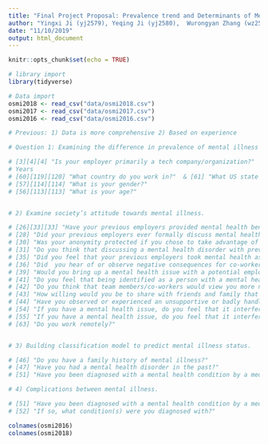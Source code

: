 ```yaml
---
title: "Final Project Proposal: Prevalence trend and Determinants of Mental Illness in Tech Company"
author: "Yingxi Ji (yj2579), Yeqing Ji (yj2580),  Wurongyan Zhang (wz2507), Yiling Yang (yy3018), Yanni Wang (yw3439)"
date: "11/10/2019"
output: html_document
---
```


```r
knitr::opts_chunk$set(echo = TRUE)
```

```r
# library import
library(tidyverse)
```


```r
# Data import
osmi2018 <- read_csv("data/osmi2018.csv")
osmi2017 <- read_csv("data/osmi2017.csv")
osmi2016 <- read_csv("data/osmi2016.csv")
```

```r

# Previous: 1) Data is more comprehensive 2) Based on experience

# Question 1: Examining the difference in prevalence of mental illness across types of company/ years / regions / gender / age / 

# [3][4][4] "Is your employer primarily a tech company/organization?"  
# Years
# [60][119][120] "What country do you work in?"  & [61] "What US state or territory do you work in?"   
# [57][114][114] "What is your gender?" 
# [56][113][113] "What is your age?"  


# 2) Examine society’s attitude towards mental illness. 

# [26][33][33] "Have your previous employers provided mental health benefits?"     
# [28] "Did your previous employers ever formally discuss mental health (as part of a wellness campaign or other official communication)?" 
# [30] "Was your anonymity protected if you chose to take advantage of mental health or substance abuse treatment resources with previous employers?" 
# [31] "Do you think that discussing a mental health disorder with previous employers would have negative consequences?"  
# [35] "Did you feel that your previous employers took mental health as seriously as physical health?"  
# [36] "Did  you hear of or observe negative consequences for co-workers with mental health issues in your previous workplaces?"
# [39] "Would you bring up a mental health issue with a potential employer in an interview?"    
# [41] "Do you feel that being identified as a person with a mental health issue would hurt your career?" 
# [42] "Do you think that team members/co-workers would view you more negatively if they knew you suffered from a mental health issue?" 
# [43] "How willing would you be to share with friends and family that you have a mental illness?"    
# [44] "Have you observed or experienced an unsupportive or badly handled response to a mental health issue in your current or previous workplace?"   
# [54] "If you have a mental health issue, do you feel that it interferes with your work when being treated effectively?"                                                                
# [55] "If you have a mental health issue, do you feel that it interferes with your work when NOT being treated effectively?"  
# [63] "Do you work remotely?"  


# 3) Building classification model to predict mental illness status.

# [46] "Do you have a family history of mental illness?"  
# [47] "Have you had a mental health disorder in the past?"   
# [51] "Have you been diagnosed with a mental health condition by a medical professional?" 

# 4) Complications between mental illness. 

# [51] "Have you been diagnosed with a mental health condition by a medical professional?" 
# [52] "If so, what condition(s) were you diagnosed with?"      

```

```r
colnames(osmi2016)
colnames(osmi2018)
```